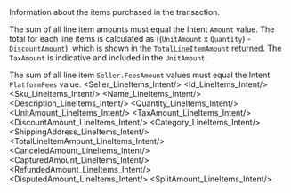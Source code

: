 
<ResponseField name="LineItems" type="array (object)">
Information about the items purchased in the transaction. 

The sum of all line item amounts must equal the Intent `Amount` value. The total for each line items is calculated as ((`UnitAmount` x `Quantity`) - `DiscountAmount`), which is shown in the `TotalLineItemAmount` returned. The `TaxAmount` is indicative and included in the `UnitAmount`.

The sum of all line item `Seller.FeesAmount` values must equal the Intent `PlatformFees` value.
<Expandable>
<Seller_LineItems_Intent/>
<Id_LineItems_Intent/>
<Sku_LineItems_Intent/>
<Name_LineItems_Intent/>
<Description_LineItems_Intent/>
<Quantity_LineItems_Intent/>
<UnitAmount_LineItems_Intent/>
<TaxAmount_LineItems_Intent/>
<DiscountAmount_LineItems_Intent/>
<Category_LineItems_Intent/>
<ShippingAddress_LineItems_Intent/>
<TotalLineItemAmount_LineItems_Intent/>
<CanceledAmount_LineItems_Intent/>
<CapturedAmount_LineItems_Intent/>
<RefundedAmount_LineItems_Intent/>
<DisputedAmount_LineItems_Intent/>
<SplitAmount_LineItems_Intent/>
</Expandable>
</ResponseField>